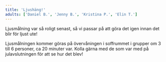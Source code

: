 ```yaml
---
title: 'Ljushäng!'
adults: ['Daniel B.', 'Jenny B.', 'Kristina P.', 'Elin T.']
---
```


<section class="flex flex-col gap-4">
  <p>Ljusmålning var så roligt senast, så vi passar på att göra det igen innan det blir för ljust ute!</p>

  <p>
    Ljusmålningen kommer göras på övervåningen i soffrummet i grupper om 3 till
    6 personer, ca 20 minuter var. Kolla gärna med de som var med på
    julavslutningen för att se hur det blev!
  </p>
</section>

